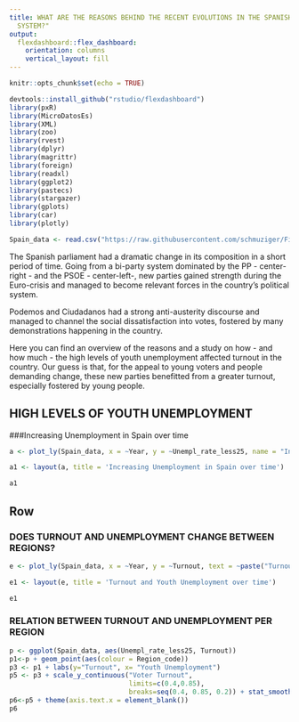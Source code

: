 ```yaml
---
title: WHAT ARE THE REASONS BEHIND THE RECENT EVOLUTIONS IN THE SPANISH POLITICAL
  SYSTEM?"
output: 
  flexdashboard::flex_dashboard:
    orientation: columns
    vertical_layout: fill
---
```


```r
knitr::opts_chunk$set(echo = TRUE)
```

```r
devtools::install_github("rstudio/flexdashboard")
library(pxR)
library(MicroDatosEs)
library(XML)
library(zoo)
library(rvest)
library(dplyr)
library(magrittr)
library(foreign)
library(readxl)
library(ggplot2)
library(pastecs)
library(stargazer)
library(gplots)
library(car)
library(plotly)
```

```r
Spain_data <- read.csv("https://raw.githubusercontent.com/schmuziger/Final-Data-Project/master/spain_data.csv")
```

The Spanish parliament had a dramatic  change in its composition in a short period of time. Going from a bi-party system dominated by the PP - center-right - and the PSOE - center-left-, new parties gained strength during the Euro-crisis and managed to become relevant forces in the country's political system. 

Podemos and Ciudadanos had a strong anti-austerity discourse and managed to channel the social dissatisfaction into votes, fostered by many demonstrations happening in the country.

Here you can find an overview of the reasons and a study on how - and how much - the high levels of youth unemployment affected turnout in the country. Our guess is that, for the appeal to young voters and people demanding change, these new parties benefitted from a greater turnout, especially fostered by young people.

HIGH LEVELS OF YOUTH UNEMPLOYMENT 
-------------------------------------
    
###Increasing Unemployment in Spain over time

```r
a <- plot_ly(Spain_data, x = ~Year, y = ~Unempl_rate_less25, name = "Increasing Unemployment in Spain over time")

a1 <- layout(a, title = 'Increasing Unemployment in Spain over time')

a1
```

Row
-------------------------------------
    
### DOES TURNOUT AND UNEMPLOYMENT CHANGE BETWEEN REGIONS?
    
```r
e <- plot_ly(Spain_data, x = ~Year, y = ~Turnout, text = ~paste("Turnout: ", Turnout), mode = "markers", color = ~Unempl_rate_less25, size = ~Unempl_rate_less25, opacity = ~Unempl_rate_less25)

e1 <- layout(e, title = 'Turnout and Youth Unemployment over time')

e1
```

### RELATION BETWEEN TURNOUT AND UNEMPLOYMENT PER REGION 

```r
p <- ggplot(Spain_data, aes(Unempl_rate_less25, Turnout))
p1<-p + geom_point(aes(colour = Region_code)) 
p3 <- p1 + labs(y="Turnout", x= "Youth Unemployment")
p5 <- p3 + scale_y_continuous("Voter Turnout",
                              limits=c(0.4,0.85),
                              breaks=seq(0.4, 0.85, 0.2)) + stat_smooth(method = 'lm', aes(colour = Region_code), se = FALSE)
p6<-p5 + theme(axis.text.x = element_blank())
p6
```
